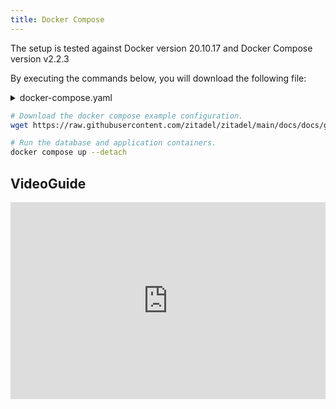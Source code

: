 ```yaml
---
title: Docker Compose
---
```



The setup is tested against Docker version 20.10.17 and Docker Compose version v2.2.3

By executing the commands below, you will download the following file:

<details><summary>docker-compose.yaml</summary>
    <CodeBlock language="yaml">{DockerComposeSource}</CodeBlock>
</details>

```bash
# Download the docker compose example configuration.
wget https://raw.githubusercontent.com/zitadel/zitadel/main/docs/docs/guides/deploy/docker-compose.yaml

# Run the database and application containers.
docker compose up --detach
```

<DefaultUser components={props.components} />

## VideoGuide
<iframe width="100%" height="315" src="https://www.youtube.com/embed/-02FaoN9Fko" title="YouTube video player" frameborder="0" allow="accelerometer; autoplay; clipboard-write; encrypted-media; gyroscope; picture-in-picture" allowfullscreen></iframe>
<Next components={props.components} />
<Disclaimer components={props.components} />
